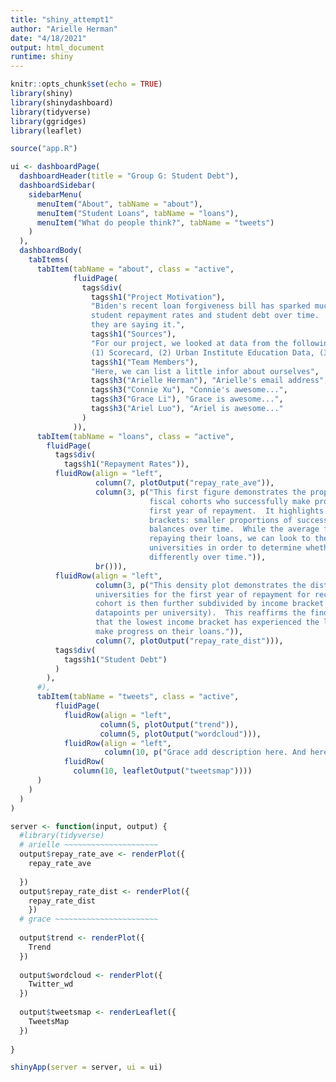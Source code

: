 ```yaml
---
title: "shiny_attempt1"
author: "Arielle Herman"
date: "4/18/2021"
output: html_document
runtime: shiny
---
```


```r
knitr::opts_chunk$set(echo = TRUE)
library(shiny)
library(shinydashboard)
library(tidyverse)
library(ggridges)
library(leaflet)

source("app.R")
```


```r
ui <- dashboardPage(
  dashboardHeader(title = "Group G: Student Debt"),
  dashboardSidebar(
    sidebarMenu(
      menuItem("About", tabName = "about"),
      menuItem("Student Loans", tabName = "loans"),
      menuItem("What do people think?", tabName = "tweets")
    )
  ),
  dashboardBody(
    tabItems(
      tabItem(tabName = "about", class = "active",
              fluidPage(
                tags$div(
                  tags$h1("Project Motivation"),
                  "Biden's recent loan forgiveness bill has sparked much debate.  And so, we decided to investigate
                  student repayment rates and student debt over time.  Then, we look at what people are saying and where
                  they are saying it.",
                  tags$h1("Sources"),
                  "For our project, we looked at data from the following sources:
                  (1) Scorecard, (2) Urban Institute Education Data, (3) Twitter API, and (4) Google Trends",
                  tags$h1("Team Members"),
                  "Here, we can list a little infor about ourselves",
                  tags$h3("Arielle Herman"), "Arielle's email address",
                  tags$h3("Connie Xu"), "Connie's awesome...",
                  tags$h3("Grace Li"), "Grace is awesome...",
                  tags$h3("Ariel Luo"), "Ariel is awesome..."
                )
              )),
      tabItem(tabName = "loans", class = "active",
        fluidPage(
          tags$div(
            tags$h1("Repayment Rates")),
          fluidRow(align = "left",
                   column(7, plotOutput("repay_rate_ave")),
                   column(3, p("This first figure demonstrates the proportion of students across all University
                               fiscal cohorts who successfully make progress on repaying their loans in their
                               first year of repayment.  It highlights a declining average trend across all three income
                               brackets: smaller proportions of successive fiscal cohorts decline their loan
                               balances over time.  While the average fiscal cohort may be having more difficulty in
                               repaying their loans, we can look to the distribution of repayment rates across
                               universities in order to determine whether or not income brackets have been impacted
                               differently over time.")),
                   br())),
          fluidRow(align = "left",
                   column(3, p("This density plot demonstrates the distribution of repayment proportions across
                   universities for the first year of repayment for recent fiscal cohorts.  Each unviersity's fiscal 
                   cohort is then further subdivided by income bracket (such that there can be as many as three 
                   datapoints per university).  This reaffirms the findings in the previous plot, but also indicates
                   that the lowest income bracket has experienced the largest decrease in proportions of students who
                   make progress on their loans.")),
                   column(7, plotOutput("repay_rate_dist"))),
          tags$div(
            tags$h1("Student Debt")
          )
        ),
      #),
      tabItem(tabName = "tweets", class = "active",
          fluidPage(
            fluidRow(align = "left",
                    column(5, plotOutput("trend")),
                    column(5, plotOutput("wordcloud"))),
            fluidRow(align = "left",
                     column(10, p("Grace add description here. And here."))),
            fluidRow(
              column(10, leafletOutput("tweetsmap"))))
      )
    )
  )
)

server <- function(input, output) {
  #library(tidyverse)
  # arielle ~~~~~~~~~~~~~~~~~~~~~
  output$repay_rate_ave <- renderPlot({
    repay_rate_ave
    
  })
  output$repay_rate_dist <- renderPlot({
    repay_rate_dist
    })
  # grace ~~~~~~~~~~~~~~~~~~~~~~~
  
  output$trend <- renderPlot({
    Trend
  })
  
  output$wordcloud <- renderPlot({
    Twitter_wd
  })
  
  output$tweetsmap <- renderLeaflet({
    TweetsMap
  })
  
}

shinyApp(server = server, ui = ui)

```